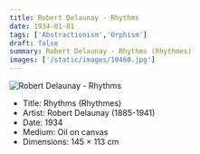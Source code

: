 ```yaml
---
title: Robert Delaunay - Rhythms
date: 1934-01-01
tags: ['Abstractionism','Orphism']
draft: false
summary: Robert Delaunay - Rhythms (Rhythmes)
images: ['/static/images/10460.jpg']
---
```


![Robert Delaunay - Rhythms](/static/images/10460.jpg)

* Title: Rhythms (Rhythmes)
* Artist: Robert Delaunay (1885-1941)
* Date: 1934
* Medium: Oil on canvas
* Dimensions: 145 × 113 cm


